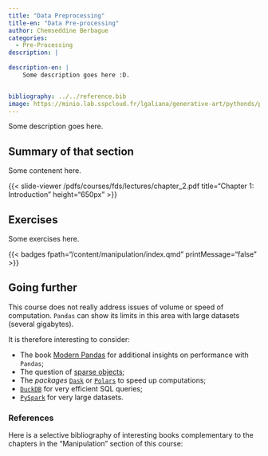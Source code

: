 ```yaml
---
title: "Data Preprocessing"
title-en: "Data Pre-processing"
author: Chemseddine Berbague
categories:
  - Pre-Processing
description: |
  
description-en: |
    Some description goes here :D.


bibliography: ../../reference.bib
image: https://minio.lab.sspcloud.fr/lgaliana/generative-art/pythonds/panda.png
---
```



::: {.content-visible when-profile="en"}

Some description goes here.
:::


::: {.content-visible when-profile="en"}

## Summary of that section {.unnumbered}

Some contenent here.

:::

{{< slide-viewer /pdfs/courses/fds/lectures/chapter_2.pdf title="Chapter 1: Introduction" height="650px" >}}

::: {.content-visible when-profile="en"}

## Exercises {.unnumbered}

Some exercises here.

:::


{{< badges
    fpath="/content/manipulation/index.qmd"
    printMessage="false"
>}}



::: {.content-visible when-profile="en"}

## Going further {.unnumbered}

This course does not really address issues of volume or speed of 
computation. 
`Pandas` can show its limits in this area with large datasets
(several gigabytes).

It is therefore interesting to consider:

* The book [Modern Pandas](https://tomaugspurger.github.io/modern-1-intro.html)
for additional insights on performance with `Pandas`;
* The question of
[sparse objects](https://chrisalbon.com/machine_learning/vectors_matrices_and_arrays/create_a_sparse_matrix/);
* The _packages_ [`Dask`](https://dask.org/) or [`Polars`](https://ssphub.netlify.app/post/polars/) to speed up computations;
* [`DuckDB`](https://duckdb.org/docs/api/python/overview.html) for very efficient SQL queries;
* [`PySpark`](https://spark.apache.org/docs/latest/api/python/index.html) for very large datasets.

:::



::: {.content-visible when-profile="en"}

### References {.unnumbered}

Here is a selective bibliography of interesting books
complementary to the chapters in the "Manipulation" section of this course:

:::

::: {#refs}
:::
